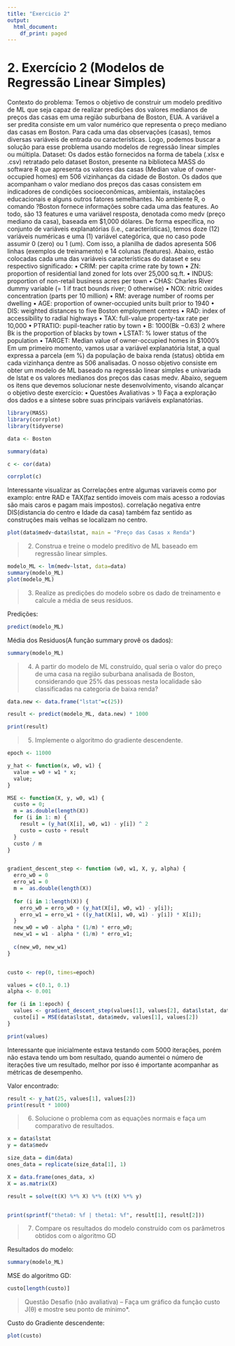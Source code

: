 ```yaml
---
title: "Exercicio 2"
output:
  html_document:
    df_print: paged
---
```


# 2. Exercício 2 (Modelos de Regressão Linear Simples)
Contexto do problema: Temos o objetivo de construir um modelo preditivo de ML que seja capaz de realizar predições dos valores medianos de preços das casas em uma região suburbana de Boston, EUA. A variável
a ser predita consiste em um valor numérico que representa o preço mediano das casas em Boston. Para cada
uma das observações (casas), temos diversas variáveis de entrada ou características. Logo, podemos buscar a
solução para esse problema usando modelos de regressão linear simples ou múltipla.
Dataset: Os dados estão fornecidos na forma de tabela (.xlsx e .csv) retratado pelo dataset Boston, presente na
biblioteca MASS do software R que apresenta os valores das casas (Median value of owner-occupied homes)
em 506 vizinhanças da cidade de Boston. Os dados que acompanham o valor mediano dos preços das casas
consistem em indicadores de condições socioeconômicas, ambientais, instalações educacionais e alguns outros
fatores semelhantes. No ambiente R, o comando ?Boston fornece informações sobre cada uma das features.
Ao todo, são 13 features e uma variável resposta, denotada como medv (preço mediano da casa), baseada em
$1,000 dólares. De forma específica, no conjunto de variáveis explanatórias (i.e., características), temos doze
(12) variáveis numéricas e uma (1) variável categórica, que no caso pode assumir 0 (zero) ou 1 (um). Com
isso, a planilha de dados apresenta 506 linhas (exemplos de treinamento) e 14 colunas (features). Abaixo, estão
colocadas cada uma das variáveis características do dataset e seu respectivo significado:
• CRIM: per capita crime rate by town
• ZN: proportion of residential land zoned for lots over 25,000 sq.ft.
• INDUS: proportion of non-retail business acres per town
• CHAS: Charles River dummy variable (= 1 if tract bounds river; 0 otherwise)
• NOX: nitric oxides concentration (parts per 10 million)
• RM: average number of rooms per dwelling
• AGE: proportion of owner-occupied units built prior to 1940
• DIS: weighted distances to five Boston employment centres
• RAD: index of accessibility to radial highways
• TAX: full-value property-tax rate per 10,000
• PTRATIO: pupil-teacher ratio by town
• B: 1000(Bk −0.63)
2 where Bk is the proportion of blacks by town
• LSTAT: % lower status of the population
• TARGET: Median value of owner-occupied homes in $1000’s
Em um primeiro momento, vamos usar a variável explanatória lstat, a qual expressa a parcela (em %) da
população de baixa renda (status) obtida em cada vizinhança dentre as 506 analisadas.
O nosso objetivo consiste em obter um modelo de ML baseado na regressão linear simples e univariada de
lstat e os valores medianos dos preços das casas medv. Abaixo, seguem os itens que devemos solucionar neste
desenvolvimento, visando alcançar o objetivo deste exercício:
• Questões Avaliativas
> 1) Faça a exploração dos dados e a síntese sobre suas principais variáveis explanatórias.

```r
library(MASS)
library(corrplot)
library(tidyverse)

data <- Boston

summary(data)

c <- cor(data)

corrplot(c)
```

Interessante visualizar as Correlações entre algumas variaveis como por examplo:
entre RAD e TAX(faz sentido imoveis com mais acesso a rodovias são mais caros e pagam mais impostos).
correlação negativa entre DIS(distancia do centro e Idade da casa) também faz sentido as construções mais velhas se localizam no centro.


```r
plot(data$medv~data$lstat, main = "Preço das Casas x Renda")
```



> 2) Construa e treine o modelo preditivo de ML baseado em regressão linear simples.

```r
modelo_ML <- lm(medv~lstat, data=data)
summary(modelo_ML)
plot(modelo_ML)
```

> 3) Realize as predições do modelo sobre os dado de treinamento e calcule a média de seus resíduos.

Predições:

```r
predict(modelo_ML)
```
Média dos Residuos(A função summary provê os dados):
```r
summary(modelo_ML)
```



> 4) A partir do modelo de ML construído, qual seria o valor do preço de uma casa na região suburbana
analisada de Boston, considerando que 25% das pessoas nesta localidade são classificadas na
categoria de baixa renda?

```r

data.new <- data.frame("lstat"=c(25))

result <- predict(modelo_ML, data.new) * 1000

print(result)
```


> 5) Implemente o algoritmo do gradiente descendente.

```r

epoch <- 11000

y_hat <- function(x, w0, w1) {
  value = w0 + w1 * x;
  value;
}

MSE <- function(X, y, w0, w1) {
  custo = 0;
  m = as.double(length(X))
  for (i in 1: m) {
    result = (y_hat(X[i], w0, w1) - y[i]) ^ 2
    custo = custo + result
  }
  custo / m
}


gradient_descent_step <- function (w0, w1, X, y, alpha) {
  erro_w0 = 0
  erro_w1 = 0
  m =  as.double(length(X))
  
  for (i in 1:length(X)) {
    erro_w0 = erro_w0 + (y_hat(X[i], w0, w1) - y[i]);
    erro_w1 = erro_w1 + ((y_hat(X[i], w0, w1) - y[i]) * X[i]);
  }
  new_w0 = w0 - alpha * (1/m) * erro_w0;
  new_w1 = w1 - alpha * (1/m) * erro_w1;
  
  c(new_w0, new_w1)
}


custo <- rep(0, times=epoch)

values = c(0.1, 0.1)
alpha <- 0.001

for (i in 1:epoch) {
  values <- gradient_descent_step(values[1], values[2], data$lstat, data$medv , alpha)
  custo[i] = MSE(data$lstat, data$medv, values[1], values[2])
}

print(values)
```
Interessante que inicialmente estava testando com 5000 iterações, porém não estava tendo um bom resultado, quando aumentei o número de iterações tive um resultado, melhor por isso é importante acompanhar as métricas de desempenho.

Valor encontrado:

```r
result <- y_hat(25, values[1], values[2])
print(result * 1000)
```

> 6) Solucione o problema com as equações normais e faça um comparativo de resultados.

```r
x = data$lstat
y = data$medv

size_data = dim(data)
ones_data = replicate(size_data[1], 1)

X = data.frame(ones_data, x)
X = as.matrix(X)

result = solve(t(X) %*% X) %*% (t(X) %*% y)


print(sprintf("theta0: %f | theta1: %f", result[1], result[2]))

```

> 7) Compare os resultados do modelo construído com os parâmetros obtidos com o algoritmo GD

Resultados do modelo:
```r
summary(modelo_ML)
```
MSE do algoritmo GD:

```r
custo[length(custo)]
```

> Questão Desafio (não avaliativa)
– Faça um gráfico da função custo J(θ) e mostre seu ponto de mínimo*.

Custo do Gradiente descendente:
```r
plot(custo)
```

